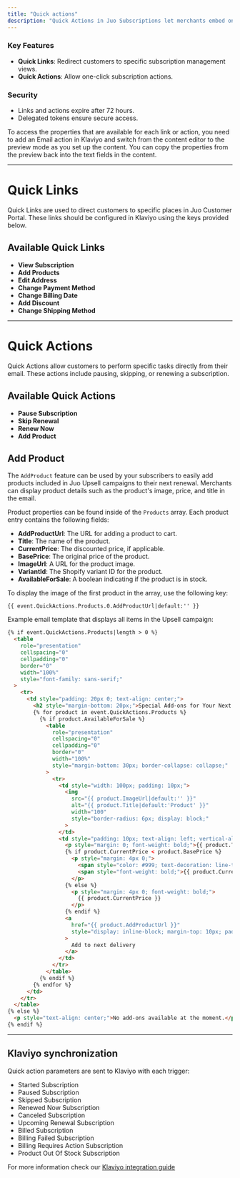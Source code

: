 ```yaml
---
title: "Quick actions"
description: "Quick Actions in Juo Subscriptions let merchants embed one-click links in Klaviyo email campaigns, enabling customers to add products, resume, or update their subscriptions without logging in."
---
```


### Key Features

- **Quick Links**: Redirect customers to specific subscription management views.
- **Quick Actions**: Allow one-click subscription actions.

### Security

- Links and actions expire after 72 hours.
- Delegated tokens ensure secure access.

To access the properties that are available for each link or action, you need to add an Email action in Klaviyo and switch from the content editor to the preview mode as you set up the content. You can copy the properties from the preview back into the text fields in the content.

---

# Quick Links

Quick Links are used to direct customers to specific places in Juo Customer Portal. These links should be configured in Klaviyo using the keys provided below.

## Available Quick Links

- **View Subscription**
- **Add Products**
- **Edit Address**
- **Change Payment Method**
- **Change Billing Date**
- **Add Discount**
- **Change Shipping Method**

---

# Quick Actions

Quick Actions allow customers to perform specific tasks directly from their email. These actions include pausing, skipping, or renewing a subscription.

## Available Quick Actions

- **Pause Subscription**
- **Skip Renewal**
- **Renew Now**
- **Add Product**

## Add Product

The `AddProduct` feature can be used by your subscribers to easily add products included in Juo Upsell campaigns to their next renewal. Merchants can display product details such as the product's image, price, and title in the email.

Product properties can be found inside of the `Products` array. Each product entry contains the following fields:

- **AddProductUrl**: The URL for adding a product to cart.
- **Title**: The name of the product.
- **CurrentPrice**: The discounted price, if applicable.
- **BasePrice**: The original price of the product.
- **ImageUrl**: A URL for the product image.
- **VariantId**: The Shopify variant ID for the product.
- **AvailableForSale**: A boolean indicating if the product is in stock.

To display the image of the first product in the array, use the following key:

`{{ event.QuickActions.Products.0.AddProductUrl|default:'' }}`

Example email template that displays all items in the Upsell campaign:

```html
{% if event.QuickActions.Products|length > 0 %}
  <table
    role="presentation"
    cellspacing="0"
    cellpadding="0"
    border="0"
    width="100%"
    style="font-family: sans-serif;"
  >
    <tr>
      <td style="padding: 20px 0; text-align: center;">
        <h2 style="margin-bottom: 20px;">Special Add-ons for Your Next Delivery</h2>
        {% for product in event.QuickActions.Products %}
          {% if product.AvailableForSale %}
            <table
              role="presentation"
              cellspacing="0"
              cellpadding="0"
              border="0"
              width="100%"
              style="margin-bottom: 30px; border-collapse: collapse;"
            >
              <tr>
                <td style="width: 100px; padding: 10px;">
                  <img
                    src="{{ product.ImageUrl|default:'' }}"
                    alt="{{ product.Title|default:'Product' }}"
                    width="100"
                    style="border-radius: 6px; display: block;"
                  >
                </td>
                <td style="padding: 10px; text-align: left; vertical-align: top;">
                  <p style="margin: 0; font-weight: bold;">{{ product.Title }}</p>
                  {% if product.CurrentPrice < product.BasePrice %}
                    <p style="margin: 4px 0;">
                      <span style="color: #999; text-decoration: line-through;">{{ product.BasePrice }}</span>
                      <span style="font-weight: bold;">{{ product.CurrentPrice }}</span>
                    </p>
                  {% else %}
                    <p style="margin: 4px 0; font-weight: bold;">
                      {{ product.CurrentPrice }}
                    </p>
                  {% endif %}
                  <a
                    href="{{ product.AddProductUrl }}"
                    style="display: inline-block; margin-top: 10px; padding: 10px 16px; background-color: #3727F4; color: white; text-decoration: none; border-radius: 4px;"
                  >
                    Add to next delivery
                  </a>
                </td>
              </tr>
            </table>
          {% endif %}
        {% endfor %}
      </td>
    </tr>
  </table>
{% else %}
  <p style="text-align: center;">No add-ons available at the moment.</p>
{% endif %}
```

---

## Klaviyo synchronization

Quick action parameters are sent to Klaviyo with each trigger:

- Started Subscription
- Paused Subscription
- Skipped Subscription
- Renewed Now Subscription
- Canceled Subscription
- Upcoming Renewal Subscription
- Billed Subscription
- Billing Failed Subscription
- Billing Requires Action Subscription
- Product Out Of Stock Subscription

For more information check our [Klaviyo integration guide](/klaviyo-integration)
